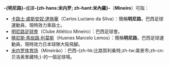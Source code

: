 {{noteta
|G1=英超
|1=zh-hans:米内罗;zh-hk:明尼路;zh-tw:米內羅; }}

'''-{明尼路}-'''或譯'''-{zh-hans:米内罗; zh-hant:米內羅}-'''（'''Mineiro'''）可指：

*[[卡路士·盧斯安奴·達施華|卡路士·盧斯安奴·達施華]]（Carlos Luciano da Silva）：簡稱'''明尼路'''，巴西足球運動員，現時效力車路士。
*[[明尼路足球會|明尼路足球會]]（Clube Atlético Mineiro）：巴西足球會。
*[[曉尼斯·馬些路·利莫斯|曉尼斯·馬些路·利莫斯]]（Huenes Marcelo Lemos）：簡稱'''明尼路'''，巴西足球運動員，現時效力日本球隊大阪飛腳。
*[[米内罗体育场|米内罗体育场]]（Mineirão）：巴西-{zh-hk:比路賀利桑特;zh-tw:美景市;zh-cn:贝洛奥里藏特;}-的一個足球場。
{{disambig|M|Cat=三字译名消歧义}}
